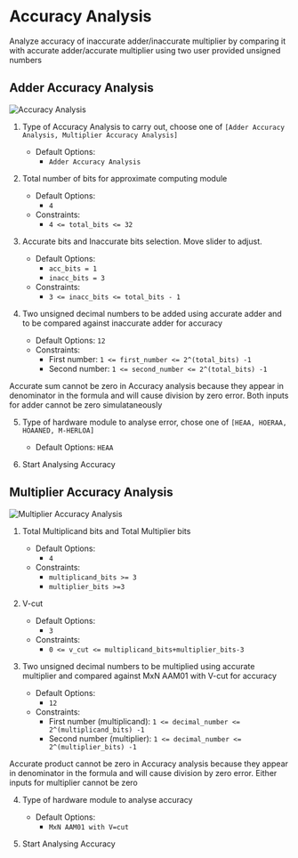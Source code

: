 
# Accuracy Analysis

Analyze accuracy of inaccurate adder/inaccurate multiplier by comparing it with accurate adder/accurate multiplier using two user provided unsigned numbers

## Adder Accuracy Analysis

![Accuracy Analysis](/_images/gui_tool/accuracy_analysis.png)

1. Type of Accuracy Analysis to carry out, choose one of `[Adder Accuracy Analysis, Multiplier Accuracy Analysis]`

   - Default Options:
     - `Adder Accuracy Analysis`

2. Total number of bits for approximate computing module

   - Default Options:
     - `4`
   - Constraints:
     - `4 <= total_bits <= 32`

3. Accurate bits and Inaccurate bits selection. Move slider to adjust.

   - Default Options:
     - `acc_bits = 1`
     - `inacc_bits = 3`
   - Constraints:
     - `3 <= inacc_bits <= total_bits - 1`

4. Two unsigned decimal numbers to be added using accurate adder and to be compared against inaccurate adder for accuracy

   - Default Options: `12`
   - Constraints:
     - First number: `1 <= first_number <= 2^(total_bits) -1`
     - Second number: `1 <= second_number <= 2^(total_bits) -1`

<Callout emoji="💡">
  Accurate sum cannot be zero in Accuracy analysis because they appear in
  denominator in the formula and will cause division by zero error. Both inputs
  for adder cannot be zero simulataneously
</Callout>

5. Type of hardware module to analyse error, chose one of `[HEAA, HOERAA, HOAANED, M-HERLOA]`

   - Default Options: `HEAA`

6. Start Analysing Accuracy

## Multiplier Accuracy Analysis

![Multiplier Accuracy Analysis](/_images/gui_tool/multiplier_accuracy_analysis.png)

1. Total Multiplicand bits and Total Multiplier bits

   - Default Options:
     - `4`
   - Constraints:
     - `multiplicand_bits >= 3`
     - `multiplier_bits >=3`

2. V-cut

   - Default Options:
     - `3`
   - Constraints:
     - `0 <= v_cut <= multiplicand_bits+multiplier_bits-3`

3. Two unsigned decimal numbers to be multiplied using accurate multiplier and compared against MxN AAM01 with V-cut for accuracy

   - Default Options:
     - `12`
   - Constraints:
     - First number (multiplicand): `1 <= decimal_number <= 2^(multiplicand_bits) -1`
     - Second number (multiplier): `1 <= decimal_number <= 2^(multiplier_bits) -1`

<Callout emoji="💡">
  Accurate product cannot be zero in Accuracy analysis because they appear in
  denominator in the formula and will cause division by zero error. Either
  inputs for multiplier cannot be zero
</Callout>

4. Type of hardware module to analyse accuracy

   - Default Options:
     - `MxN AAM01 with V=cut`

5. Start Analysing Accuracy
